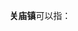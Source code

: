 '''关庙镇'''可以指：
{{PRC admin/disambig|32/13/11/111/000|34/12/21/120/000|42/13/81/105/000|61/09/02/100/000}}
{{disambig|cat=三字中国镇名消歧义}}